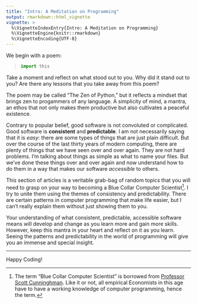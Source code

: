 ```yaml
---
title: "Intro: A Meditation on Programming"
output: rmarkdown::html_vignette
vignette: >
  %\VignetteIndexEntry{Intro: A Meditation on Programming}
  %\VignetteEngine{knitr::rmarkdown}
  %\VignetteEncoding{UTF-8}
---
```


We begin with a poem:

<blockquote>
```python
import this
```
</blockquote>

Take a moment and reflect on what stood out to you. Why did it stand out to you? Are there any lessons that you take away from this poem?

The poem may be called "The Zen of Python," but it reflects a mindset that brings zen to progammers of any language. A simplicity of mind, a mantra, an ethos that not only makes them productive but also cultivates a peaceful existence.

Contrary to popular belief, good software is not convoluted or complicated. Good software is **consistent** and **predictable**. I am not necessarily saying that it is *easy*: there are some types of things that are just plain difficult. But over the course of the last thirty years of modern computing, there are plenty of things that we have seen over and over again. They are not hard problems. I'm talking about things as simple as what to name your files. But we've done these things over and over again and now understand how to do them in a way that makes our software *accessible* to others.

This section of articles is a veritable grab-bag of random topics that you will need to grasp on your way to becoming a Blue Collar Computer Scientist[^1]. I try to unite them using the themes of consistency and predictability. There are certain patterns in computer programming that make life easier, but I can't really explain them without just showing them to you.

Your understanding of what consistent, predictable, accessible software means will develop and change as you learn more and gain more skills. However, keep this mantra in your heart and reflect on it as you learn. Seeing the patterns and predictability in the world of programming will give you an immense and special insight.

<hr>
Happy Coding!

[^1]: The term "Blue Collar Computer Scientist" is borrowed from [Professor Scott Cunninghman](https://causalinf.substack.com/). Like it or not, all empirical Economists in this age have to have a working knowledge of computer programming, hence the term.